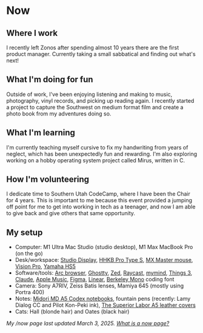# Now

## Where I work
I recently left Zonos after spending almost 10 years there are the first product manager. Currently taking a small sabbatical and finding out what's next!

## What I'm doing for fun
Outside of work, I've been enjoying listening and making to music, photography, vinyl records, and picking up reading again. I recently started a project to capture the Southwest on medium format film and create a photo book from my adventures doing so.

## What I'm learning
I'm currently teaching myself cursive to fix my handwriting from years of neglect, which has been unexpectedly fun and rewarding. I'm also exploring working on a hobby operating system project called Mirus, written in C.

## How I'm volunteering
I dedicate time to Southern Utah CodeCamp, where I have been the Chair for 4 years. This is important to me because this event provided a jumping off point for me to get into working in tech as a teenager, and now I am able to give back and give others that same opportunity.

## My setup

- Computer: M1 Ultra Mac Studio (studio desktop), M1 Max MacBook Pro (on the go)
- Desk/workspace: [Studio Display](https://www.apple.com/studio-display/), [HHKB Pro Type S](https://hhkeyboard.us/hhkb/pro-hybrid-type-s), [MX Master mouse](https://www.logitech.com/en-us/mx/master-series.html), [Vision Pro](https://www.apple.com/apple-vision-pro/), [Yamaha HS5](https://shop.usa.yamaha.com/en/p/pro-audio/studio-monitors/hs5-5-powered-studio-monitor)
- Software/tools: [Arc browser](https://arc.net/), [Ghostty](https://ghostty.org/), [Zed](https://zed.dev/), [Raycast](https://raycast.com/), [mymind](https://mymind.com/), [Things 3](https://culturedcode.com/things/), [Claude](https://claude.ai/), [Apple Music](https://music.apple.com/profile/btlr), [Figma](https://figma.com/), [Linear](https://linear.app/), [Berkeley Mono](https://usgraphics.com/products/berkeley-mono) coding font
- Camera: Sony A7RIV, Zeiss Batis lenses, Mamiya 645 (mostly using Portra 400)
- Notes: [Midori MD A5 Codex notebooks](https://www.baum-kuchen.net/products/md-journal-codex), fountain pens (recently: Lamy Dialog CC and Pilot Kon-Peki ink), [The Superior Labor A5 leather covers](https://www.baum-kuchen.net/collections/superior-labor/products/tsl-original-leather-notebook-cover)
- Cats: Hall (blonde hair) and Oates (black hair)

*My /now page last updated March 3, 2025. [What is a now page?](https://nownownow.com/about?ref=btlr.xyz)*
